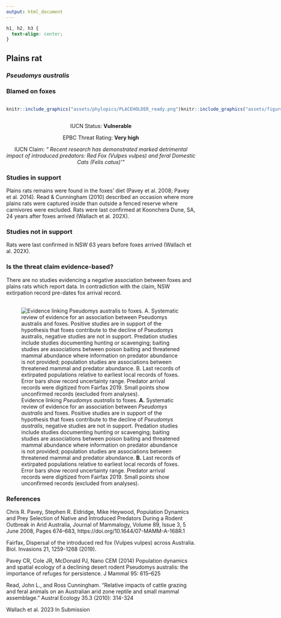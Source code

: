 ```yaml
---
output: html_document
---
```

```css
h1, h2, h3 {
  text-align: center;
}
```

## **Plains rat**
### *Pseudomys australis*
### Blamed on foxes

:::: {style="display: flex;"}

::: {}
  ```r
  knitr::include_graphics("assets/phylopics/PLACEHOLDER_ready.png")
  ```
:::

::: {}

:::

::: {}
  ```r
  knitr::include_graphics("assets/figures/Map_Fox_Pseudomys australis.png")
  ```
:::

::::
<center>
IUCN Status: **Vulnerable**

EPBC Threat Rating: **Very high**

IUCN Claim: *" Recent research has demonstrated marked detrimental impact of introduced predators: Red Fox (Vulpes vulpes) and feral Domestic Cats (Felis catus)'"*

</center>

### Studies in support

Plains rats remains were found in the foxes' diet (Pavey et al. 2008; Pavey et al. 2014). Read & Cunningham (2010) described an occasion where more plains rats were captured inside than outside a fenced reserve where carnivores were excluded. Rats were last confirmed at Koonchera Dune, SA, 24 years after foxes arrived (Wallach et al. 202X).

### Studies not in support

Rats were last confirmed in NSW 63 years before foxes arrived (Wallach et al. 202X).

### Is the threat claim evidence-based?

There are no studies evidencing a negative association between foxes and plains rats which report data. In contradiction with the claim, NSW extirpation record pre-dates fox arrival record.
<br>
<br>

![Evidence linking *Pseudomys australis* to foxes. **A.** Systematic review of evidence for an association between *Pseudomys australis* and foxes. Positive studies are in support of the hypothesis that foxes contribute to the decline of *Pseudomys australis*, negative studies are not in support. Predation studies include studies documenting hunting or scavenging; baiting studies are associations between poison baiting and threatened mammal abundance where information on predator abundance is not provided; population studies are associations between threatened mammal and predator abundance. **B.** Last records of extirpated populations relative to earliest local records of foxes. Error bars show record uncertainty range. Predator arrival records were digitized from Fairfax 2019. Small points show unconfirmed records (excluded from analyses).](assets/figures/Main_Evidence_Fox_Pseudomys australis.png)

### References

Chris R. Pavey, Stephen R. Eldridge, Mike Heywood, Population Dynamics and Prey Selection of Native and Introduced Predators During a Rodent Outbreak in Arid Australia, Journal of Mammalogy, Volume 89, Issue 3, 5 June 2008, Pages 674–683, https://doi.org/10.1644/07-MAMM-A-168R.1

Fairfax, Dispersal of the introduced red fox (Vulpes vulpes) across Australia. Biol. Invasions 21, 1259-1268 (2019).

Pavey CR, Cole JR, McDonald PJ, Nano CEM (2014) Population dynamics and spatial ecology of a declining desert rodent Pseudomys australis: the importance of refuges for persistence. J Mammal 95: 615–625

Read, John L., and Ross Cunningham. "Relative impacts of cattle grazing and feral animals on an Australian arid zone reptile and small mammal assemblage." Austral Ecology 35.3 (2010): 314-324

Wallach et al. 2023 In Submission

